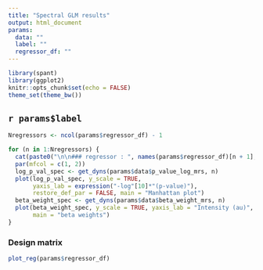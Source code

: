 ```yaml
---
title: "Spectral GLM results"
output: html_document
params:
  data: ""
  label: ""
  regressor_df: ""
---
```


```r
library(spant)
library(ggplot2)
knitr::opts_chunk$set(echo = FALSE)
theme_set(theme_bw())
```

## `r params$label`

```r
Nregressors <- ncol(params$regressor_df) - 1

for (n in 1:Nregressors) {
  cat(paste0("\n\n### regressor : ", names(params$regressor_df)[n + 1], "\n"))
  par(mfcol = c(1, 2))
  log_p_val_spec <- get_dyns(params$data$p_value_log_mrs, n)
  plot(log_p_val_spec, y_scale = TRUE,
       yaxis_lab = expression("-log"[10]*"(p-value)"),
       restore_def_par = FALSE, main = "Manhattan plot")
  beta_weight_spec <- get_dyns(params$data$beta_weight_mrs, n)
  plot(beta_weight_spec, y_scale = TRUE, yaxis_lab = "Intensity (au)",
       main = "beta weights")
}
```

### Design matrix
```r
plot_reg(params$regressor_df)
```